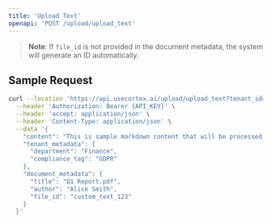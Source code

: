 ```yaml
---
title: 'Upload Text'
openapi: 'POST /upload/upload_text'
---
```



> **Note**: If `file_id` is not provided in the document metadata, the system will generate an ID automatically.

## Sample Request

```bash
curl --location 'https://api.usecortex.ai/upload/upload_text?tenant_id={TENANT_ID}&sub_tenant_id={SUB_TENANT_ID}' \
  --header 'Authorization: Bearer {API_KEY}' \
  --header 'accept: application/json' \
  --header 'Content-Type: application/json' \
  --data '{
    "content": "This is sample markdown content that will be processed and indexed.",
    "tenant_metadata": {
      "department": "Finance",
      "compliance_tag": "GDPR"
    },
    "document_metadata": {
      "title": "Q1 Report.pdf",
      "author": "Alice Smith",
      "file_id": "custom_text_123"
    }
  }'
```
